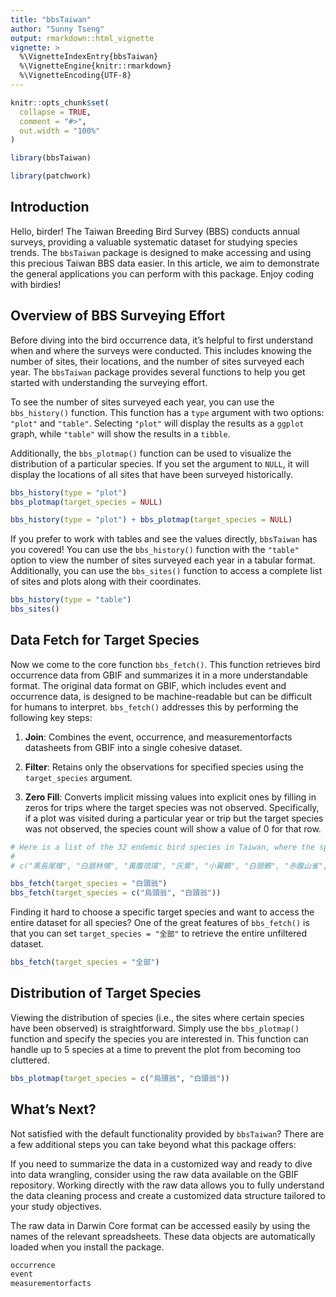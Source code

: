 ```yaml
---
title: "bbsTaiwan"
author: "Sunny Tseng"
output: rmarkdown::html_vignette
vignette: >
  %\VignetteIndexEntry{bbsTaiwan}
  %\VignetteEngine{knitr::rmarkdown}
  %\VignetteEncoding{UTF-8}
---
```


```r
knitr::opts_chunk$set(
  collapse = TRUE,
  comment = "#>",
  out.width = "100%"
)
```

```r
library(bbsTaiwan)
```

```r
library(patchwork)
```

## Introduction

Hello, birder! The Taiwan Breeding Bird Survey (BBS) conducts annual surveys, providing a valuable systematic dataset for studying species trends. The `bbsTaiwan` package is designed to make accessing and using this precious Taiwan BBS data easier. In this article, we aim to demonstrate the general applications you can perform with this package. Enjoy coding with birdies!

## Overview of BBS Surveying Effort

Before diving into the bird occurrence data, it's helpful to first understand when and where the surveys were conducted. This includes knowing the number of sites, their locations, and the number of sites surveyed each year. The `bbsTaiwan` package provides several functions to help you get started with understanding the surveying effort.

To see the number of sites surveyed each year, you can use the `bbs_history()` function. This function has a `type` argument with two options: `"plot"` and `"table"`. Selecting `"plot"` will display the results as a `ggplot` graph, while `"table"` will show the results in a `tibble`.

Additionally, the `bbs_plotmap()` function can be used to visualize the distribution of a particular species. If you set the argument to `NULL`, it will display the locations of all sites that have been surveyed historically.

```r
bbs_history(type = "plot") 
bbs_plotmap(target_species = NULL)
```

```r
bbs_history(type = "plot") + bbs_plotmap(target_species = NULL)
```

If you prefer to work with tables and see the values directly, `bbsTaiwan` has you covered! You can use the `bbs_history()` function with the `"table"` option to view the number of sites surveyed each year in a tabular format. Additionally, you can use the `bbs_sites()` function to access a complete list of sites and plots along with their coordinates.

```r
bbs_history(type = "table")
bbs_sites()
```

## Data Fetch for Target Species

Now we come to the core function `bbs_fetch()`. This function retrieves bird occurrence data from GBIF and summarizes it in a more understandable format. The original data format on GBIF, which includes event and occurrence data, is designed to be machine-readable but can be difficult for humans to interpret. `bbs_fetch()` addresses this by performing the following key steps:

1.  **Join**: Combines the event, occurrence, and measurementorfacts datasheets from GBIF into a single cohesive dataset.

2.  **Filter**: Retains only the observations for specified species using the `target_species` argument.

3.  **Zero Fill**: Converts implicit missing values into explicit ones by filling in zeros for trips where the target species was not observed. Specifically, if a plot was visited during a particular year or trip but the target species was not observed, the species count will show a value of 0 for that row.

```r
# Here is a list of the 32 endemic bird species in Taiwan, where the species name can be used as the input of the function.
# 
# c("黑長尾雉", "白眉林鴝", "黃腹琉璃", "灰鷽", "小翼鶇", "白頭鶇", "赤腹山雀", "台灣竹雞", "繡眼畫眉", "台灣朱雀", "棕噪眉", "褐頭花翼", "台灣鷦眉", "小彎嘴", "大彎嘴", "台灣白喉噪眉", "台灣畫眉", "五色鳥", "台灣叢樹鶯", "火冠戴菊鳥", "烏頭翁", "台灣紫嘯鶇", "栗背林鴝", "黃山雀", "台灣藍鵲", "黃胸藪眉", "紋翼畫眉", "冠羽畫眉", "台灣噪眉", "白耳畫眉", "台灣山鷓鴣", "藍腹鷴")

bbs_fetch(target_species = "白頭翁")
bbs_fetch(target_species = c("烏頭翁", "白頭翁"))
```

Finding it hard to choose a specific target species and want to access the entire dataset for all species? One of the great features of `bbs_fetch()` is that you can set `target_species = "全部"` to retrieve the entire unfiltered dataset.

```r
bbs_fetch(target_species = "全部")
```

## Distribution of Target Species

Viewing the distribution of species (i.e., the sites where certain species have been observed) is straightforward. Simply use the `bbs_plotmap()` function and specify the species you are interested in. This function can handle up to 5 species at a time to prevent the plot from becoming too cluttered.

```r
bbs_plotmap(target_species = c("烏頭翁", "白頭翁"))
```

## What's Next?

Not satisfied with the default functionality provided by `bbsTaiwan`? There are a few additional steps you can take beyond what this package offers:

If you need to summarize the data in a customized way and ready to dive into data wrangling, consider using the raw data available on the GBIF repository. Working directly with the raw data allows you to fully understand the data cleaning process and create a customized data structure tailored to your study objectives.

The raw data in Darwin Core format can be accessed easily by using the names of the relevant spreadsheets. These data objects are automatically loaded when you install the package.

```r
occurrence
event
measurementorfacts
```

